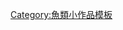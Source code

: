{{Asbox
| image     = Pacific cod -  cropped.jpg
| pix       = 30
| subject   = 
| qualifier = 與[[鱈形目]]相關
| category  = 鳕形目小作品
| name      = Template:Gadiformes-stub
}}<noinclude>
[[Category:魚類小作品模板]]
</noinclude>